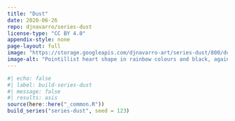 ```yaml
---
title: "Dust"
date: 2020-06-26
repo: djnavarro/series-dust
license-type: "CC BY 4.0"
appendix-style: none
page-layout: full
image: "https://storage.googleapis.com/djnavarro-art/series-dust/800/dust_07_0.png"
image-alt: "Pointillist heart shape in rainbow colours and black, against a tan background"
---
```

   
::: {.grid}
  
```r
#| echo: false
#| label: build-series-dust
#| message: false
#| results: asis
source(here::here("_common.R"))
build_series("series-dust", seed = 123)
```
   
:::
   
